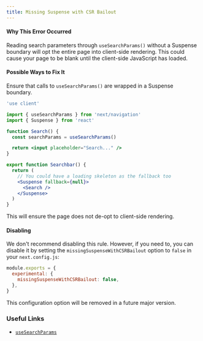 ```yaml
---
title: Missing Suspense with CSR Bailout
---
```


#### Why This Error Occurred

Reading search parameters through `useSearchParams()` without a Suspense boundary will opt the entire page into client-side rendering. This could cause your page to be blank until the client-side JavaScript has loaded.

#### Possible Ways to Fix It

Ensure that calls to `useSearchParams()` are wrapped in a Suspense boundary.

```jsx title="app/search.js"
'use client'

import { useSearchParams } from 'next/navigation'
import { Suspense } from 'react'

function Search() {
  const searchParams = useSearchParams()

  return <input placeholder="Search..." />
}

export function Searchbar() {
  return (
    // You could have a loading skeleton as the fallback too
    <Suspense fallback={null}>
      <Search />
    </Suspense>
  )
}
```

This will ensure the page does not de-opt to client-side rendering.

#### Disabling

We don't recommend disabling this rule. However, if you need to, you can disable it by setting the `missingSuspenseWithCSRBailout` option to `false` in your `next.config.js`:

```js filename="next.config.js"
module.exports = {
  experimental: {
    missingSuspenseWithCSRBailout: false,
  },
}
```

This configuration option will be removed in a future major version.

### Useful Links

- [`useSearchParams`](https://nextjs.org/docs/app/api-reference/functions/use-search-params)
